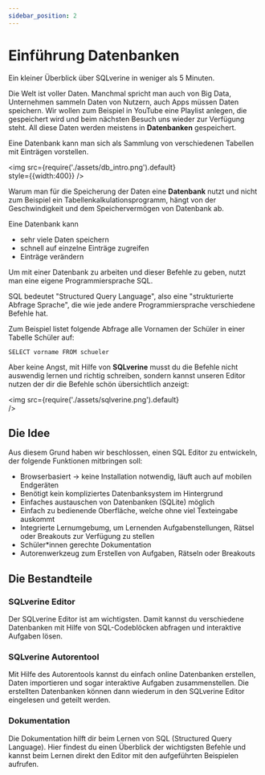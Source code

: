 ```yaml
---
sidebar_position: 2
---
```


# Einführung Datenbanken

Ein kleiner Überblick über SQLverine in weniger als 5 Minuten.


Die Welt ist voller Daten. Manchmal spricht man auch von Big Data, Unternehmen sammeln Daten von Nutzern, auch Apps müssen Daten speichern. Wir wollen zum Beispiel in YouTube eine Playlist anlegen, die gespeichert wird und beim nächsten Besuch uns wieder zur Verfügung steht. All diese Daten werden meistens in **Datenbanken** gespeichert.

Eine Datenbank kann man sich als Sammlung von verschiedenen Tabellen mit Einträgen vorstellen.

<img
  src={require('./assets/db_intro.png').default}  
  style={{width:400}}
/>

Warum man für die Speicherung der Daten eine **Datenbank** nutzt und nicht zum Beispiel ein Tabellenkalkulationsprogramm, hängt von der Geschwindigkeit und dem Speichervermögen von Datenbank ab.

Eine Datenbank kann 
- sehr viele Daten speichern
- schnell auf einzelne Einträge zugreifen
- Einträge verändern

Um mit einer Datenbank zu arbeiten und dieser Befehle zu geben, nutzt man eine eigene Programmiersprache SQL.

SQL bedeutet "Structured Query Language", also eine "strukturierte Abfrage Sprache", die wie jede andere Programmiersprache verschiedene Befehle hat.

Zum Beispiel listet folgende Abfrage alle Vornamen der Schüler in einer Tabelle Schüler auf:

```
SELECT vorname FROM schueler
```
Aber keine Angst, mit Hilfe von **SQLverine** musst du die Befehle nicht auswendig lernen und richtig schreiben, sondern kannst unseren Editor nutzen der dir die Befehle schön übersichtlich anzeigt:

<img
  src={require('./assets/sqlverine.png').default}  
/>

## Die Idee

Aus diesem Grund haben wir beschlossen, einen SQL Editor zu entwickeln, der folgende Funktionen mitbringen soll:

- Browserbasiert -> keine Installation notwendig, läuft auch auf mobilen Endgeräten
- Benötigt kein kompliziertes Datenbanksystem im Hintergrund
- Einfaches austauschen von Datenbanken (SQLite) möglich
- Einfach zu bedienende Oberfläche, welche ohne viel Texteingabe auskommt
- Integrierte Lernumgebumg, um Lernenden Aufgabenstellungen, Rätsel oder Breakouts zur Verfügung zu stellen
- Schüler*innen gerechte Dokumentation
- Autorenwerkzeug zum Erstellen von Aufgaben, Rätseln oder Breakouts




## Die Bestandteile

### SQLverine Editor
Der SQLverine Editor ist am wichtigsten. Damit kannst du verschiedene Datenbanken mit Hilfe von SQL-Codeblöcken abfragen und interaktive Aufgaben lösen.

### SQLverine Autorentool
Mit Hilfe des Autorentools kannst du einfach online Datenbanken erstellen, Daten importieren und sogar interaktive Aufgaben zusammenstellen. Die erstellten Datenbanken können dann wiederum in den SQLverine Editor eingelesen und geteilt werden.

### Dokumentation
Die Dokumentation hilft dir beim Lernen von SQL (Structured Query Language). Hier findest du einen Überblick der wichtigsten Befehle und kannst beim Lernen direkt den Editor mit den aufgeführten Beispielen aufrufen.